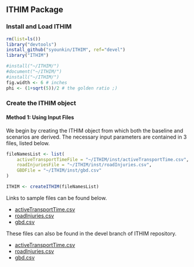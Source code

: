 ﻿## ITHIM Package

### Install and Load ITHIM

```r
rm(list=ls())
library("devtools")
install_github("syounkin/ITHIM", ref="devel")
library("ITHIM")
```

```r
#install("~/ITHIM/")
#document("~/ITHIM/")
#install("~/ITHIM/")
fig.width <- 6 # inches
phi <- (1+sqrt(5))/2 # the golden ratio ;)
```

### Create the ITHIM object

#### Method 1: Using Input Files

We begin by creating the ITHIM object from which both the baseline and
scenarios are derived.  The necessary input parameters are contained
in 3 files, listed below.

```r
fileNamesList <- list(
    activeTransportTimeFile = "~/ITHIM/inst/activeTransportTime.csv",
    roadInjuriesFile = "~/ITHIM/inst/roadInjuries.csv",
    GBDFile = "~/ITHIM/inst/gbd.csv"
)

ITHIM <- createITHIM(fileNamesList)
```

Links to sample files can be found below.

* [activeTransportTime.csv](http://ithim.ghi.wisc.edu/activeTransportTime.csv)
* [roadInjuries.csv](http://ithim.ghi.wisc.edu/roadInjuries.csv)
* [gbd.csv](http://ithim.ghi.wisc.edu/gbd.csv)

These files can also be found in the devel branch of ITHIM repository.

* [activeTransportTime.csv](https://github.com/syounkin/ITHIM/blob/devel/inst/activeTransportTime.csv)
* [roadInjuries.csv](https://github.com/syounkin/ITHIM/blob/devel/inst/roadInjuries.csv)
* [gbd.csv](https://github.com/syounkin/ITHIM/blob/devel/inst/gbd.csv)

